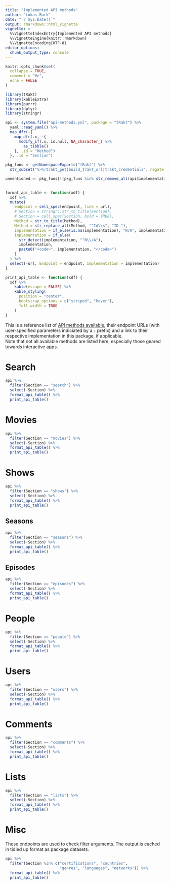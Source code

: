 ```yaml
---
title: "Implemented API methods"
author: "Lukas Burk"
date: "`r Sys.Date()`"
output: rmarkdown::html_vignette
vignette: >
  %\VignetteIndexEntry{Implemented API methods}
  %\VignetteEngine{knitr::rmarkdown}
  %\VignetteEncoding{UTF-8}
editor_options: 
  chunk_output_type: console
---
```


```r
knitr::opts_chunk$set(
  collapse = TRUE,
  comment = "#>",
  echo = FALSE
)

library(tRakt)
library(kableExtra)
library(purrr)
library(dplyr)
library(stringr)
```

```r
api <- system.file("api-methods.yml", package = "tRakt") %>%
  yaml::read_yaml() %>%
  map_dfr(~{
    map_dfr(.x, ~{
      modify_if(.x, is.null, NA_character_) %>%
        as_tibble()
    }, .id = "Method")
  }, .id = "Section")

pkg_funs <- getNamespaceExports("tRakt") %>%
  str_subset("%>%|trakt_get|build_trakt_url|trakt_credentials", negate = TRUE)

unmentioned <- pkg_funs[!(pkg_funs %in% str_remove_all(api$implementation, pattern = "\\(\\)"))]
  

format_api_table <- function(xdf) {
  xdf %>%
  mutate(
    endpoint = cell_spec(endpoint, link = url),
    # Section = stringr::str_to_title(Section),
    # Section = cell_spec(Section, bold = TRUE),
    Method = str_to_title(Method),
    Method = str_replace_all(Method, "^Id\\s", "ID "),
    implementation = if_else(is.na(implementation), "N/A", implementation),
    implementation = if_else(
      str_detect(implementation, "^N\\/A"),
      implementation,
      paste0("<code>", implementation, "</code>")
    )
  ) %>%
  select(-url, Endpoint = endpoint, Implementation = implementation)
}

print_api_table <- function(xdf) {
  xdf %>%
    kable(escape = FALSE) %>%
    kable_styling(
      position = "center", 
      bootstrap_options = c("striped", "hover"),
      full_width = TRUE
    )
}

```

This is a reference list of [API methods available](https://trakt.docs.apiary.io/), their endpoint URLs (with user-specified parameters indiciated by a `:` prefix) and a link to their respective implementation in this package, if applicable.  
Note that not all available methods are listed here, especially those geared towards interactive apps.

# Search

```r
api %>%
  filter(Section == "search") %>%
  select(-Section) %>%
  format_api_table() %>%
  print_api_table()
```

# Movies

```r
api %>%
  filter(Section == "movies") %>%
  select(-Section) %>%
  format_api_table() %>%
  print_api_table()
```

# Shows

```r
api %>%
  filter(Section == "shows") %>%
  select(-Section) %>%
  format_api_table() %>%
  print_api_table()
```

## Seasons

```r
api %>%
  filter(Section == "seasons") %>%
  select(-Section) %>%
  format_api_table() %>%
  print_api_table()
```

## Episodes

```r
api %>%
  filter(Section == "episodes") %>%
  select(-Section) %>%
  format_api_table() %>%
  print_api_table()
```

# People

```r
api %>%
  filter(Section == "people") %>%
  select(-Section) %>%
  format_api_table() %>%
  print_api_table()
```

# Users

```r
api %>%
  filter(Section == "users") %>%
  select(-Section) %>%
  format_api_table() %>%
  print_api_table()
```

# Comments

```r
api %>%
  filter(Section == "comments") %>%
  select(-Section) %>%
  format_api_table() %>%
  print_api_table()
```

# Lists

```r
api %>%
  filter(Section == "lists") %>%
  select(-Section) %>%
  format_api_table() %>%
  print_api_table()
```

# Misc

These endpoints are used to check filter arguments. The output is cached in tidied up
format as package datasets.

```r
api %>%
  filter(Section %in% c("certifications", "countries", 
                        "genres", "languages", "networks")) %>%
  format_api_table() %>%
  print_api_table()
```
